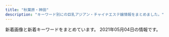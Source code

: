 ```yaml
---
title: "秋葉原・神田"
description: "キーワード別にの巨乳アジアン・チャイナエステ嬢情報をまとめました。"
---
```


新着画像と新着キーワードをまとめています。
2021年05月04日の情報です。

<DmmAffiliateIns />
<KeywordTable
  shops={
    [
    {
        "url": "http://yuri.es-relax.info/",
        "keywords": {
            "86": 14,
            "D": 12,
            "88": 2
        },
        "name": "\u767e\u5408",
        "station": "JR\u795e\u7530\u99c5\u6771\u53e3",
        "img_links": [
            "http://yuri.es-relax.info/images/sayuri1.jpg",
            "http://yuri.es-relax.info/gals/riri1.jpg",
            "http://yuri.es-relax.info/images/yuyu1.jpg",
            "http://yuri.es-relax.info/images/info3.png",
            "http://yuri.es-relax.info/gals/mimi1.jpg",
            "http://yuri.es-relax.info/images/nana1.jpg",
            "http://yuri.es-relax.info/images/nao1.jpg",
            "http://yuri.es-relax.info/gals/yuki1.jpg",
            "http://yuri.es-relax.info/images/bg_header.jpg",
            "http://yuri.es-relax.info/images/info5.jpg",
            "http://yuri.es-relax.info/images/hana1.jpg"
        ]
    },
    {
        "name": "BELIRE \uff5e\u30d9\u30ea\u30fc\u30eb\uff5e",
        "station": "JR\u79cb\u8449\u539f\u99c5\u662d\u548c\u901a\u308a\u53e3",
        "url": "http://belire.este.work/",
        "img_links": [
            "http://belire.este.work/2/uploadimg/1610605808.jpg",
            "http://belire.este.work/2/uploadimg/1610605615.jpg",
            "http://belire.este.work/nav-006.png",
            "http://belire.este.work/2/uploadimg/1610605327.jpg",
            "http://belire.este.work/no.png",
            "http://belire.este.work/nav-001.png",
            "http://belire.este.work/2/uploadimg/1615207989.jpeg",
            "http://belire.este.work/2/uploadimg/1617950122.jpg",
            "http://belire.este.work/2/uploadimg/1610605976.jpg",
            "http://belire.este.work/2/uploadimg/1610605781.jpg",
            "http://belire.este.work/nav-002.png",
            "http://belire.este.work/2/uploadimg/1610605742.jpg",
            "http://belire.este.work/nav-004.png",
            "http://belire.este.work/2/uploadimg/1615208613.jpg",
            "http://belire.este.work/nav-005.png",
            "http://belire.este.work/nav-003.png",
            "http://belire.este.work/2/uploadimg/1610605582.jpg",
            "http://belire.este.work/s.jpg",
            "http://belire.este.work/2/uploadimg/1610605467.jpg",
            "http://belire.este.work/2/uploadimg/1610605371.jpg",
            "http://belire.este.work/2/uploadimg/1610605644.jpg",
            "http://belire.este.work/2/uploadimg/1610605894.jpg",
            "http://belire.este.work/2/uploadimg/1610605503.jpg",
            "http://belire.este.work/2/uploadimg/1610605548.jpg",
            "http://belire.este.work/tel.png"
        ],
        "keywords": {
            "86": 14,
            "98": 1,
            "83": 1,
            "D": 13,
            "C": 1,
            "G": 1,
            "\u30bb\u30af\u30b7\u30fc": 1
        }
    },
    {
        "img_links": [
            "http://iyashikukan.iyasi.me/layer/images/top/top_06.jpg",
            "http://iyashikukan.iyasi.me/images/staff_03.jpg",
            "http://iyashikukan.iyasi.me/layer/images/top.jpg",
            "http://iyashikukan.iyasi.me/layer/images/top/top_08.png",
            "http://iyashikukan.iyasi.me/images/wenzi-staff.png",
            "http://iyashikukan.iyasi.me/images/ser3.jpg",
            "http://iyashikukan.iyasi.me/images/ser4.jpg",
            "http://iyashikukan.iyasi.me/images/staff_02.jpg",
            "http://iyashikukan.iyasi.me/images/1.jpg",
            "http://iyashikukan.iyasi.me/layer/images/top/top_05.jpg",
            "http://iyashikukan.iyasi.me/layer/images/top/top_03.jpg",
            "http://iyashikukan.iyasi.me/images/staff_06.jpg",
            "http://iyashikukan.iyasi.me/images/top1.jpg",
            "http://iyashikukan.iyasi.me/images/staff_bj1.png",
            "http://iyashikukan.iyasi.me/layer/images/top/top_04.jpg",
            "http://iyashikukan.iyasi.me/layer/images/top/top_02.jpg",
            "http://iyashikukan.iyasi.me/images/info.png",
            "http://iyashikukan.iyasi.me/images/ser1.jpg",
            "http://iyashikukan.iyasi.me/images/staff_01.jpg",
            "http://iyashikukan.iyasi.me/images/staff_bj4.png",
            "http://iyashikukan.iyasi.me/layer/images/top/top_01.jpg",
            "http://iyashikukan.iyasi.me/images/top2.jpg",
            "http://iyashikukan.iyasi.me/images/staff_04.jpg",
            "http://iyashikukan.iyasi.me/images/s_service.png",
            "http://iyashikukan.iyasi.me/images/ser2.jpg",
            "http://iyashikukan.iyasi.me/images/s_info.png"
        ],
        "keywords": {
            "85": 3,
            "86": 3,
            "84": 3,
            "83": 3
        },
        "name": "\u7652\u3057\u7a7a\u9593",
        "url": "http://iyashikukan.iyasi.me/",
        "station": "JR\u795e\u7530\u99c5\u6771\u53e3"
    },
    {
        "img_links": [],
        "url": "https://yumegokochi1.com/",
        "station": "JR\u79cb\u8449\u539f\u99c5\u662d\u548c\u901a\u308a\u53e3",
        "name": "\u30d1\u30f3\u30c0\u30de\u30c3\u30b5\u30fc\u30b8",
        "keywords": {}
    },
    {
        "url": "http://yu-ai.work/",
        "keywords": {
            "E": 3,
            "C": 29,
            "89": 1,
            "86": 5,
            "D": 26,
            "87": 3,
            "F": 1,
            "85": 24,
            "84": 6
        },
        "img_links": [
            "http://yu-ai.work/img/sta10.jpg",
            "http://yu-ai.work/img/sta9.jpg",
            "http://yu-ai.work/sp/img/p22.jpg",
            "http://yu-ai.work/img/st18.jpg",
            "http://yu-ai.work/img/st12.jpg",
            "http://yu-ai.work/img/head.jpg",
            "http://yu-ai.work/img/sta22.jpg",
            "http://yu-ai.work/img/sc13.jpg",
            "http://yu-ai.work/img/nos.jpg",
            "http://yu-ai.work/sp/img/time.jpg",
            "http://yu-ai.work/img/acc2.jpg",
            "http://yu-ai.work/sp/img/acc3.jpg",
            "http://yu-ai.work/sp/img/info.jpg",
            "http://yu-ai.work/sp/img/sta13.jpg",
            "http://yu-ai.work/img/sc9.jpg",
            "http://yu-ai.work/img/st012.jpg",
            "http://yu-ai.work/img/sc15.jpg",
            "http://yu-ai.work/img/st9.jpg",
            "http://yu-ai.work/sp/img/sta14.jpg",
            "http://yu-ai.work/img/sc19.jpg",
            "http://yu-ai.work/img/st019.jpg",
            "http://yu-ai.work/sp/img/sta22.jpg",
            "http://yu-ai.work/sp/img/sta19.jpg",
            "http://yu-ai.work/img/st022.jpg",
            "http://yu-ai.work/img/st020.jpg",
            "http://yu-ai.work/sp/img/t-a.jpg",
            "http://yu-ai.work/img/sc18.jpg",
            "http://yu-ai.work/img/st09.jpg",
            "http://yu-ai.work/img/sc12.jpg",
            "http://yu-ai.work/img/st13.jpg",
            "http://yu-ai.work/img/sc23.jpg",
            "http://yu-ai.work/sp/img/sta20.jpg",
            "http://yu-ai.work/img/botton.jpg",
            "http://yu-ai.work/img/sta15.jpg",
            "http://yu-ai.work/img/acc3.jpg",
            "http://yu-ai.work/img/fla.jpg",
            "http://yu-ai.work/img/sc16.jpg",
            "http://yu-ai.work/sp/img/botton.jpg",
            "http://yu-ai.work/sp/img/sta17.jpg",
            "http://yu-ai.work/img/acc1.jpg",
            "http://yu-ai.work/sp/img/t-s.jpg",
            "http://yu-ai.work/img/sc20.jpg",
            "http://yu-ai.work/img/sta23.jpg",
            "http://yu-ai.work/img/st00022.jpg",
            "http://yu-ai.work/img/st0018.jpg",
            "http://yu-ai.work/img/st10.jpg",
            "http://yu-ai.work/sp/img/p20.jpg",
            "http://yu-ai.work/sp/img/acc1.jpg",
            "http://yu-ai.work/img/st0013.jpg",
            "http://yu-ai.work/sp/img/p23.jpg",
            "http://yu-ai.work/img/st19.jpg",
            "http://yu-ai.work/img/st16.jpg",
            "http://yu-ai.work/sp/img/t-t.jpg",
            "http://yu-ai.work/sp/img/sta12.jpg",
            "http://yu-ai.work/img/st018.jpg",
            "http://yu-ai.work/img/st0022.jpg",
            "http://yu-ai.work/img/st20.jpg",
            "http://yu-ai.work/img/st013.jpg",
            "http://yu-ai.work/img/st015.jpg",
            "http://yu-ai.work/img/sta16.jpg",
            "http://yu-ai.work/img/st0012.jpg",
            "http://yu-ai.work/img/sc22.jpg",
            "http://yu-ai.work/img/st23.jpg",
            "http://yu-ai.work/img/sta12.jpg",
            "http://yu-ai.work/sp/img/tel.jpg",
            "http://yu-ai.work/img/sta17.jpg",
            "http://yu-ai.work/sp/img/sta18.jpg",
            "http://yu-ai.work/sp/img/p18.jpg",
            "http://yu-ai.work/sp/img/add.jpg",
            "http://yu-ai.work/sp/img/sta10.jpg",
            "http://yu-ai.work/sp/img/t-o.jpg",
            "http://yu-ai.work/sp/img/sta16.jpg",
            "http://yu-ai.work/img/st010.jpg",
            "http://yu-ai.work/sp/img/cam.jpg",
            "http://yu-ai.work/sp/img/sta9.jpg",
            "http://yu-ai.work/img/sta13.jpg",
            "http://yu-ai.work/img/sta14.jpg",
            "http://yu-ai.work/img/men-es-ran.jpg",
            "http://yu-ai.work/sp/img/acc2.jpg",
            "http://yu-ai.work/sp/img/pc.jpg",
            "http://yu-ai.work/img/st14.jpg",
            "http://yu-ai.work/img/st009.jpg",
            "http://yu-ai.work/img/sta18.jpg",
            "http://yu-ai.work/sp/img/sta23.jpg",
            "http://yu-ai.work/sp/img/tit.jpg",
            "http://yu-ai.work/img/sta20.jpg",
            "http://yu-ai.work/img/sc10.jpg",
            "http://yu-ai.work/sp/img/t-r.jpg",
            "http://yu-ai.work/img/st22.jpg",
            "http://yu-ai.work/sp/img/pic.jpg",
            "http://yu-ai.work/sp/img/sys.jpg",
            "http://yu-ai.work/sp/img/sta15.jpg",
            "http://yu-ai.work/img/st17.jpg",
            "http://yu-ai.work/img/sc14.jpg",
            "http://yu-ai.work/img/sta19.jpg",
            "http://yu-ai.work/img/st15.jpg",
            "http://yu-ai.work/img/st014.jpg",
            "http://yu-ai.work/img/sc17.jpg"
        ],
        "name": "\u7652\u611b",
        "station": "JR\u79cb\u8449\u539f\u99c5\u662d\u548c\u901a\u308a\u53e3"
    },
    {
        "keywords": {
            "88": 2,
            "89": 2,
            "D": 12,
            "87": 6,
            "86": 4,
            "85": 2,
            "E": 2
        },
        "url": "http://www.lovegarden-s.info/",
        "img_links": [
            "http://www.lovegarden-s.info/photo/202002/15809557251246469135.jpg",
            "http://www.lovegarden-s.info/photo/202001/15796781601253232552.jpg",
            "http://www.lovegarden-s.info/photo/201602/14547356612012610027.jpg",
            "http://www.lovegarden-s.info/img/staff.png",
            "http://www.lovegarden-s.info/photo/home/8901454735680.jpg",
            "http://www.lovegarden-s.info/photo/home/4141363521266.jpg",
            "http://www.lovegarden-s.info/photo/201602/1455104915985663806.jpg",
            "http://www.lovegarden-s.info/photo/201303/13635212582036100355.jpg",
            "http://www.lovegarden-s.info/photo/201912/15764583101976861511.jpg",
            "http://www.lovegarden-s.info/img/link.png",
            "http://www.lovegarden-s.info/photo/home/8651455104921.jpg",
            "http://www.lovegarden-s.info/photo/home/4781579678186.jpg",
            "http://www.lovegarden-s.info/img/info.png",
            "http://www.lovegarden-s.info/photo/202002/1580969705245014003.jpeg",
            "http://www.lovegarden-s.info/img/top.png",
            "http://www.lovegarden-s.info/img/img1.png",
            "http://www.lovegarden-s.info/photo/201504/1430403080602083079.jpg",
            "http://www.lovegarden-s.info/photo/home/1071580955755.jpg",
            "http://www.lovegarden-s.info/img/re2.png",
            "http://www.lovegarden-s.info/img/return.png",
            "http://www.lovegarden-s.info/photo/home/4831576458331.jpg",
            "http://www.lovegarden-s.info/photo/home/9871580969716.jpg",
            "http://www.lovegarden-s.info/photo/home/9601430403087.jpg",
            "http://www.lovegarden-s.info/img/pic_info.png",
            "http://www.lovegarden-s.info/img/img2.png"
        ],
        "name": "\u30e9\u30d6\u30ac\u30fc\u30c7\u30f3",
        "station": "JR\u79cb\u8449\u539f\u99c5\u662d\u548c\u901a\u308a\u53e3"
    },
    {
        "station": "JR\u6d45\u8349\u6a4b\u99c5\u6771\u53e3",
        "keywords": {
            "84": 1
        },
        "name": "Oualia\u30fb\u30af\u30aa\u30ea\u30a2",
        "url": "http://www.asakusabashi-est.xyz/",
        "img_links": [
            "http://www.asakusabashi-est.xyz/images/staff/akira.jpg",
            "http://www.asakusabashi-est.xyz/images/shop/zi2.png",
            "http://www.asakusabashi-est.xyz/images/nav/lanmu-t-job.jpg",
            "http://www.asakusabashi-est.xyz/images/idnex-down/index-down-if_03.jpg",
            "http://www.asakusabashi-est.xyz/images/shop/zi3.png",
            "http://www.asakusabashi-est.xyz/images/staff/2/moro/moro.jpg",
            "http://www.asakusabashi-est.xyz/images/index-aridel_18.jpg",
            "http://www.asakusabashi-est.xyz/images/nav/lanmu-t-st.jpg",
            "http://www.asakusabashi-est.xyz/images/staff/6.jpg",
            "http://www.asakusabashi-est.xyz/images/idnex-down/index-down-if_05.jpg",
            "http://www.asakusabashi-est.xyz/images/idnex-down/index-down-if_12.jpg",
            "http://www.asakusabashi-est.xyz/images/index-aridel_24.jpg",
            "http://www.asakusabashi-est.xyz/images/staff/4/2.jpg",
            "http://www.asakusabashi-est.xyz/images/shop/zi4.png",
            "http://www.asakusabashi-est.xyz/images/index-aridel_10.jpg",
            "http://www.asakusabashi-est.xyz/images/nav/lanmu-t-sys.jpg",
            "http://www.asakusabashi-est.xyz/images/shop/zi.png",
            "http://www.asakusabashi-est.xyz/images/index-aridel_20.jpg",
            "http://www.asakusabashi-est.xyz/images/staff/4/3.jpg",
            "http://www.asakusabashi-est.xyz/images/top/t2.jpg",
            "http://www.asakusabashi-est.xyz/images/index-aridel_02.jpg",
            "http://www.asakusabashi-est.xyz/images/staff/4/4.jpg",
            "http://www.asakusabashi-est.xyz/images/idnex-down/index-down-if_07.jpg",
            "http://www.asakusabashi-est.xyz/images/top/t3.png",
            "http://www.asakusabashi-est.xyz/images/index-aridel_07.jpg",
            "http://www.asakusabashi-est.xyz/images/top/t3.jpg",
            "http://www.asakusabashi-est.xyz/images/sys/lanmu-zi-s7.png"
        ]
    },
    {
        "station": "JR\u79cb\u8449\u539f\u99c5\u662d\u548c\u901a\u308a\u53e3",
        "img_links": [
            "http://ziya7788.info/images/i-1.jpg",
            "http://ziya7788.info/images/top-img.jpg",
            "http://ziya7788.info/images/top-1_08.jpg",
            "http://ziya7788.info/images/top-1_05.jpg",
            "http://ziya7788.info/images/top-munu-1_03.jpg",
            "http://ziya7788.info/images/top-news.jpg",
            "http://ziya7788.info/images/top-1_07.jpg",
            "http://ziya7788.info/images/staff-img.jpg",
            "http://ziya7788.info/images/top-munu-1_05.jpg",
            "http://ziya7788.info/images/top-1_09.jpg",
            "http://ziya7788.info/images/top-1_01.jpg",
            "http://ziya7788.info/images/i-6.jpg",
            "http://ziya7788.info/images/top-1_06.jpg",
            "http://ziya7788.info/images/top-munu-1_04.jpg",
            "http://ziya7788.info/images/top-munu-1_06.jpg",
            "http://ziya7788.info/images/i-4.jpg",
            "http://ziya7788.info/images/top-munu-1_02.jpg",
            "http://ziya7788.info/images/top-munu-1_01.jpg",
            "http://ziya7788.info/images/i-3.jpg",
            "http://ziya7788.info/images/i-5.jpg",
            "http://ziya7788.info/images/top-1_02.jpg",
            "http://ziya7788.info/images/top-1_03.jpg",
            "http://ziya7788.info/images/top-1_04.jpg",
            "http://ziya7788.info/images/i-2.jpg",
            "http://ziya7788.info/images/index_qr.jpg"
        ],
        "url": "http://ziya7788.info/",
        "name": "\u5409\u96c5",
        "keywords": {}
    },
    {
        "station": "JR\u795e\u7530\u99c5\u5317\u53e3",
        "url": "http://yudokoro.xyz/",
        "img_links": [
            "http://yudokoro.xyz/images/st/st_ai.jpg",
            "http://yudokoro.xyz/images/campaign.jpg",
            "http://yudokoro.xyz/images/st/st_yui.jpg",
            "http://yudokoro.xyz/images/st/st_rara.jpg",
            "http://yudokoro.xyz/images/st/st_miho.jpg",
            "http://yudokoro.xyz/images/st/st_koko.jpg",
            "http://yudokoro.xyz/images/st/st_yuyu.jpg",
            "http://yudokoro.xyz/images/st/st_rena.jpg",
            "http://yudokoro.xyz/images/concept.jpg",
            "http://yudokoro.xyz/images/st/st_narumi.jpg",
            "http://yudokoro.xyz/images/st/st_yumi.jpg",
            "http://yudokoro.xyz/images/st/st_miro.jpg",
            "http://yudokoro.xyz/images/st/st_momoka.jpg",
            "http://yudokoro.xyz/images/header_main_visual2.jpg",
            "http://yudokoro.xyz/images/header_img.png",
            "http://yudokoro.xyz/images/st/st_maya.jpg",
            "http://yudokoro.xyz/images/st/st_ao.jpg",
            "http://yudokoro.xyz/images/header_main_visual1.jpg",
            "http://yudokoro.xyz/images/header_main_visual3.jpg",
            "http://yudokoro.xyz/images/st/st_yaya.jpg",
            "http://yudokoro.xyz/images/news_image.jpg"
        ],
        "keywords": {
            "E": 24,
            "C": 27,
            "F": 27,
            "D": 255,
            "G": 24
        },
        "name": "\u7652\u51e6\uff5e\u3086\u3069\u3053\u308d"
    },
    {
        "keywords": {
            "G": 1,
            "E": 4,
            "D": 3
        },
        "img_links": [
            "http://k-cocoro.co/images/gg2.jpg",
            "http://k-cocoro.co/images/002.jpg",
            "http://k-cocoro.co/images/momo.jpg",
            "http://k-cocoro.co/images/003.jpg",
            "http://k-cocoro.co/images/mail.png",
            "http://k-cocoro.co/images/girlx_top.png",
            "http://k-cocoro.co/images/ss.jpg",
            "http://k-cocoro.co/images/news_top.jpg",
            "http://k-cocoro.co/images/g2.jpg",
            "http://k-cocoro.co/images/girl_01.png",
            "http://k-cocoro.co/images/right_top.png",
            "http://k-cocoro.co/images/mya.jpg",
            "http://k-cocoro.co/images/noimage.jpg",
            "http://k-cocoro.co/images/nei_03.png",
            "http://k-cocoro.co/images/right_bottom.png",
            "http://k-cocoro.co/images/girl_03.png",
            "http://k-cocoro.co/images/pagetop.png",
            "http://k-cocoro.co/images/shishu_02.jpg",
            "http://k-cocoro.co/images/s2.jpg",
            "http://k-cocoro.co/images/yu.jpg",
            "http://k-cocoro.co/images/tite-magazine.png",
            "http://k-cocoro.co/images/girl_top.png",
            "http://k-cocoro.co/images/grande.jpg",
            "http://k-cocoro.co/images/004.jpg",
            "http://k-cocoro.co/images/tite-staff.png",
            "http://k-cocoro.co/images/001.jpg",
            "http://k-cocoro.co/images/remo.jpg",
            "http://k-cocoro.co/images/nei_01.png",
            "http://k-cocoro.co/images/gg1.jpg",
            "http://k-cocoro.co/images/shishu_01.jpg",
            "http://k-cocoro.co/images/shishu_03.jpg"
        ],
        "name": "COCORO",
        "station": "JR\u795e\u7530\u99c5\u6771\u53e3",
        "url": "http://k-cocoro.co/"
    },
    {
        "img_links": [
            "http://genkidou.work/img/sta16.jpg",
            "http://genkidou.work/sp/img/p10.jpg",
            "http://genkidou.work/img/head.jpg",
            "http://genkidou.work/sp/img/st23.jpg",
            "http://genkidou.work/img/acc6.jpg",
            "http://genkidou.work/img/s2.jpg",
            "http://genkidou.work/img/st23.jpg",
            "http://genkidou.work/img/fla-2.jpg",
            "http://genkidou.work/sp/img/koko_234x60.png",
            "http://genkidou.work/img/st20.jpg",
            "http://genkidou.work/sp/img/t-t.jpg",
            "http://genkidou.work/img/s5.jpg",
            "http://genkidou.work/img/st6.jpg",
            "http://genkidou.work/img/st22.jpg",
            "http://genkidou.work/sp/img/t-o.jpg",
            "http://genkidou.work/img/st25.jpg",
            "http://genkidou.work/img/acc1.jpg",
            "http://genkidou.work/sp/img/sys.jpg",
            "http://genkidou.work/sp/img/st20.jpg",
            "http://genkidou.work/sp/img/st22.jpg",
            "http://genkidou.work/img/fla-1.jpg",
            "http://genkidou.work/sp/img/t-s.jpg",
            "http://genkidou.work/img/sta22.jpg",
            "http://genkidou.work/sp/img/st10.jpg",
            "http://genkidou.work/img/s4.jpg",
            "http://genkidou.work/img/st2.jpg",
            "http://genkidou.work/sp/img/cam.jpg",
            "http://genkidou.work/sp/img/tel.jpg",
            "http://genkidou.work/img/sta6.jpg",
            "http://genkidou.work/sp/img/acc2.jpg",
            "http://genkidou.work/sp/img/p20.jpg",
            "http://genkidou.work/img/st0011.jpg",
            "http://genkidou.work/sp/img/st11.jpg",
            "http://genkidou.work/img/sta11.jpg",
            "http://genkidou.work/img/acc5.jpg",
            "http://genkidou.work/img/st16.jpg",
            "http://genkidou.work/sp/img/acc6.jpg",
            "http://genkidou.work/sp/img/pc.jpg",
            "http://genkidou.work/sp/img/st25.jpg",
            "http://genkidou.work/img/acc2.jpg",
            "http://genkidou.work/img/botton.jpg",
            "http://genkidou.work/img/st011.jpg",
            "http://genkidou.work/img/sta23.jpg",
            "http://genkidou.work/img/body2.jpg",
            "http://genkidou.work/img/sta2.jpg",
            "http://genkidou.work/img/sta10.jpg",
            "http://genkidou.work/sp/img/pic.jpg",
            "http://genkidou.work/sp/img/sch.jpg",
            "http://genkidou.work/sp/img/acc4.jpg",
            "http://genkidou.work/sp/img/st6.jpg",
            "http://genkidou.work/img/koko_468x60.png",
            "http://genkidou.work/sp/img/info.jpg",
            "http://genkidou.work/img/fla.jpg",
            "http://genkidou.work/img/fla-3.jpg",
            "http://genkidou.work/img/mo.png",
            "http://genkidou.work/sp/img/time.jpg",
            "http://genkidou.work/sp/img/acc1.jpg",
            "http://genkidou.work/sp/img/p25.jpg",
            "http://genkidou.work/sp/img/acc3.jpg",
            "http://genkidou.work/img/st010.jpg",
            "http://genkidou.work/sp/img/acc5.jpg",
            "http://genkidou.work/img/sta25.jpg",
            "http://genkidou.work/sp/img/t-a.jpg",
            "http://genkidou.work/sp/img/tit.jpg",
            "http://genkidou.work/sp/img/add.jpg",
            "http://genkidou.work/sp/img/botton.jpg",
            "http://genkidou.work/img/s1.jpg",
            "http://genkidou.work/img/sta20.jpg",
            "http://genkidou.work/sp/img/st2.jpg",
            "http://genkidou.work/sp/img/st16.jpg",
            "http://genkidou.work/img/acc3.jpg",
            "http://genkidou.work/sp/img/t-r.jpg",
            "http://genkidou.work/img/acc4.jpg"
        ],
        "url": "http://genkidou.work/",
        "name": "\u5143\u6c17\u5802\uff5e\u3052\u3093\u304d\u3069\u3046\uff5e",
        "keywords": {
            "D": 10,
            "87": 6,
            "F": 2,
            "E": 4,
            "H": 1,
            "85": 5,
            "91": 3,
            "88": 4,
            "86": 4,
            "C": 20
        },
        "station": "JR\u795e\u7530\u99c5\u897f\u53e3"
    },
    {
        "name": "\u7652\u3057\u306e\u68ee",
        "url": "http://massage-esthe.xyz/",
        "img_links": [
            "http://massage-esthe.xyz/img/r1.jpg",
            "http://massage-esthe.xyz/img/st1.jpg",
            "http://massage-esthe.xyz/img/st4.jpg",
            "http://massage-esthe.xyz/img/st3.jpg",
            "http://massage-esthe.xyz/img/r2.jpg",
            "http://massage-esthe.xyz/img/st2.jpg",
            "http://massage-esthe.xyz/img/eve.jpg",
            "http://massage-esthe.xyz/img/top.jpg",
            "http://massage-esthe.xyz/img/sta2.jpg",
            "http://massage-esthe.xyz/img/st5.jpg",
            "http://massage-esthe.xyz/img/r4.jpg",
            "http://massage-esthe.xyz/img/sta5.jpg",
            "http://massage-esthe.xyz/img/nosta.jpg",
            "http://massage-esthe.xyz/img/sta4.jpg",
            "http://massage-esthe.xyz/img/fla.jpg",
            "http://massage-esthe.xyz/img/sta3.jpg",
            "http://massage-esthe.xyz/img/no.png",
            "http://massage-esthe.xyz/img/sta1.jpg"
        ],
        "keywords": {
            "86": 11
        },
        "station": "JR\u795e\u7530\u99c5\u897f\u53e3"
    },
    {
        "url": "http://yume-massage.info/",
        "name": "\u5922",
        "keywords": {
            "88": 3,
            "85": 2,
            "D": 7,
            "C": 20,
            "84": 3,
            "E": 7,
            "86": 3,
            "87": 6
        },
        "img_links": [
            "http://yume-massage.info/img/st5.jpg",
            "http://yume-massage.info/img/sta6.jpg",
            "http://yume-massage.info/sp/img/botton.jpg",
            "http://yume-massage.info/img/st10.jpg",
            "http://yume-massage.info/img/st7.jpg",
            "http://yume-massage.info/img/xmas.png",
            "http://yume-massage.info/img/s7.jpg",
            "http://yume-massage.info/sp/img/pic.jpg",
            "http://yume-massage.info/img/st1.jpg",
            "http://yume-massage.info/img/botton.jpg",
            "http://yume-massage.info/img/r9.jpg",
            "http://yume-massage.info/img/st9.jpg",
            "http://yume-massage.info/sp/img/t-t.jpg",
            "http://yume-massage.info/sp/img/s9.jpg",
            "http://yume-massage.info/sp/img/time.jpg",
            "http://yume-massage.info/img/s8.jpg",
            "http://yume-massage.info/img/st8.jpg",
            "http://yume-massage.info/img/sta4.jpg",
            "http://yume-massage.info/sp/img/sys.jpg",
            "http://yume-massage.info/img/head.jpg",
            "http://yume-massage.info/sp/img/s8.jpg",
            "http://yume-massage.info/sp/img/s1.jpg",
            "http://yume-massage.info/sp/img/info.jpg",
            "http://yume-massage.info/img/s4.jpg",
            "http://yume-massage.info/sp/img/s10.jpg",
            "http://yume-massage.info/sp/img/s6.jpg",
            "http://yume-massage.info/img/nos.jpg",
            "http://yume-massage.info/img/s9.jpg",
            "http://yume-massage.info/img/sta10.jpg",
            "http://yume-massage.info/sp/img/t-o.jpg",
            "http://yume-massage.info/img/sta8.jpg",
            "http://yume-massage.info/img/s1.jpg",
            "http://yume-massage.info/img/kan.jpg",
            "http://yume-massage.info/img/st6.jpg",
            "http://yume-massage.info/img/head2.jpg",
            "http://yume-massage.info/sp/img/add2.jpg",
            "http://yume-massage.info/img/mo.png",
            "http://yume-massage.info/img/s6.jpg",
            "http://yume-massage.info/img/sta9.jpg",
            "http://yume-massage.info/img/s10.jpg",
            "http://yume-massage.info/img/st06.jpg",
            "http://yume-massage.info/sp/img/kan.jpg",
            "http://yume-massage.info/img/sta1.jpg",
            "http://yume-massage.info/img/st3.jpg",
            "http://yume-massage.info/sp/img/tel.jpg",
            "http://yume-massage.info/sp/img/cam.jpg",
            "http://yume-massage.info/sp/img/pc.jpg",
            "http://yume-massage.info/sp/img/s4.jpg",
            "http://yume-massage.info/sp/img/p-9.jpg",
            "http://yume-massage.info/img/st4.jpg",
            "http://yume-massage.info/sp/img/s7.jpg",
            "http://yume-massage.info/sp/img/t-a.jpg",
            "http://yume-massage.info/sp/img/p-6.jpg",
            "http://yume-massage.info/img/sta7.jpg",
            "http://yume-massage.info/sp/img/t-r.jpg",
            "http://yume-massage.info/sp/img/tit.jpg",
            "http://yume-massage.info/sp/img/add.jpg",
            "http://yume-massage.info/img/st2.jpg",
            "http://yume-massage.info/sp/img/t-s.jpg",
            "http://yume-massage.info/sp/img/p-10.jpg"
        ],
        "station": "\u6d45\u8349\u6a4b\u99c5"
    },
    {
        "url": "http://esthe-aroma.pink/",
        "name": "\u604b\u306e\u65e5",
        "keywords": {
            "87": 1,
            "C": 2,
            "D": 4,
            "86": 4,
            "85": 2,
            "E": 1
        },
        "img_links": [
            "http://esthe-aroma.pink/img/m10.jpg",
            "http://esthe-aroma.pink/img/cg03.jpg",
            "http://esthe-aroma.pink/img/cg07.jpg",
            "http://esthe-aroma.pink/img/m2.jpg",
            "http://esthe-aroma.pink/img/fla.jpg",
            "http://esthe-aroma.pink/img/cg01.jpg",
            "http://esthe-aroma.pink/img/m4.jpg",
            "http://esthe-aroma.pink/img/noo.png",
            "http://esthe-aroma.pink/img/cg06.jpg",
            "http://esthe-aroma.pink/img/m30.jpg",
            "http://esthe-aroma.pink/img/m3.jpg",
            "http://esthe-aroma.pink/img/cg021.jpg",
            "http://esthe-aroma.pink/img/cg011.jpg",
            "http://esthe-aroma.pink/img/top.jpg",
            "http://esthe-aroma.pink/img/m20.jpg",
            "http://esthe-aroma.pink/img/cg02.jpg",
            "http://esthe-aroma.pink/img/m6.jpg",
            "http://esthe-aroma.pink/img/m1.jpg",
            "http://esthe-aroma.pink/img/m5.jpg",
            "http://esthe-aroma.pink/img/m60.jpg",
            "http://esthe-aroma.pink/img/cg05.jpg",
            "http://esthe-aroma.pink/img/stan.png",
            "http://esthe-aroma.pink/img/no.png",
            "http://esthe-aroma.pink/img/cg04.jpg"
        ],
        "station": "JR\u795e\u7530\u99c5\u6771\u53e3"
    },
    {
        "station": "JR\u795e\u7530\u99c5\u897f\u53e3",
        "url": "http://refresh-salon.tokyo/",
        "keywords": {
            "C": 41,
            "\u4e73": 4,
            "D": 9,
            "\u5de8\u4e73": 2,
            "\u80f8": 3,
            "E": 3,
            "G": 2,
            "F": 3
        },
        "img_links": [
            "http://refresh-salon.tokyo/images/st/st_mariko.jpg",
            "http://refresh-salon.tokyo/images/st/st_aiko.jpg",
            "http://refresh-salon.tokyo/images/st/st_koko.jpg",
            "http://refresh-salon.tokyo/images/st/st_risa.jpg",
            "http://refresh-salon.tokyo/images/topimage/main2.jpg",
            "http://refresh-salon.tokyo/images/st/st_momo.jpg",
            "http://refresh-salon.tokyo/images/st/st_nana.jpg",
            "http://refresh-salon.tokyo/images/st/st_junko.jpg",
            "http://refresh-salon.tokyo/images/st/st_anna.jpg",
            "http://refresh-salon.tokyo/images/st/st_miya.jpg",
            "http://refresh-salon.tokyo/images/st/st_miko.jpg",
            "http://refresh-salon.tokyo/images/st/st_saya.jpg",
            "http://refresh-salon.tokyo/images/st/st_mei.jpg",
            "http://refresh-salon.tokyo/images/st/st_yuuna.jpg",
            "http://refresh-salon.tokyo/images/st/st_rin.jpg"
        ],
        "name": "\u3082\u307f\u697d"
    },
    {
        "keywords": {
            "C": 7,
            "E": 7,
            "D": 28
        },
        "station": "JR\u795e\u7530\u99c5\u5357\u53e3",
        "img_links": [
            "https://mizuno-koi.com/wp-content/themes/este/img/top-img02e.png",
            "https://mizuno-koi.com/wp-content/themes/este/img/top-img01.png",
            "https://mizuno-koi.com/wp-content/uploads/2021/03/mizunoko.jpg",
            "https://mizuno-koi.com/wp-content/uploads/2021/03/WechatIMG470-e1615801572143.jpeg",
            "https://mizuno-koi.com/wp-content/uploads/2019/12/121mizunoko.jpg",
            "https://mizuno-koi.com/wp-content/themes/este/img/2.jpg",
            "https://mizuno-koi.com/wp-content/uploads/2021/03/4211mizunoko.jpg",
            "https://mizuno-koi.com/wp-content/themes/este/img/top-img01b.png",
            "https://mizuno-koi.com/wp-content/uploads/2021/03/32121mizunoko.jpg",
            "https://mizuno-koi.com/wp-content/uploads/2021/04/WechatIMG180.jpeg",
            "https://mizuno-koi.com/wp-content/uploads/2019/12/21mizunoko.jpg",
            "https://mizuno-koi.com/wp-content/uploads/2021/03/9876543mizunoko.jpg",
            "https://mizuno-koi.com/wp-content/uploads/2021/04/WechatIMG392.jpeg",
            "https://mizuno-koi.com/wp-content/themes/este/img/top-img01a.png",
            "https://mizuno-koi.com/wp-content/themes/este/img/4.jpg",
            "https://mizuno-koi.com/wp-content/uploads/2019/12/21897mizunoko.jpg",
            "https://mizuno-koi.com/wp-content/themes/este/img/1.jpg",
            "https://mizuno-koi.com/wp-content/uploads/2020/01/211mizunoko.jpg",
            "https://mizuno-koi.com/wp-content/uploads/2021/03/2111mizunoko.jpg",
            "https://mizuno-koi.com/wp-content/themes/este/img/tel_footer.png",
            "https://mizuno-koi.com/wp-content/uploads/2019/04/4567mizunoko.jpg",
            "https://mizuno-koi.com/wp-content/themes/este/img/top-img03.png",
            "https://mizuno-koi.com/wp-content/uploads/2021/03/WechatIMG485.jpeg",
            "https://mizuno-koi.com/wp-content/themes/este/img/top-img04.png",
            "https://mizuno-koi.com/wp-content/themes/este/img/3.jpg",
            "https://mizuno-koi.com/wp-content/uploads/2019/12/345678976mizunoko.jpg",
            "https://mizuno-koi.com/wp-content/themes/este/img/call.png",
            "https://mizuno-koi.com/wp-content/themes/este/img/tel_header.png"
        ],
        "url": "https://mizuno-koi.com/",
        "name": "\u6c34\u306e\u604b"
    },
    {
        "name": "\u5c11\u5973\u5b66\u5712",
        "img_links": [
            "http://gakuenadmin.jpest.net/uploads/2020/11/202011170741460-e1613281451949.jpg",
            "http://gakuenadmin.jpest.net/uploads/2021/04/2021042704474970.jpeg",
            "http://gakuen.jpest.net/images/c3.jpg",
            "http://gakuenadmin.jpest.net/uploads/2021/04/2021042704423988.jpeg",
            "http://gakuen.jpest.net/images/c2.jpg",
            "http://gakuen.jpest.net/images/c1.jpg",
            "http://gakuen.jpest.net/images/c5.jpg",
            "http://gakuenadmin.jpest.net/uploads/2020/11/2020111905172382.jpeg",
            "http://gakuen.jpest.net/images/c7.jpg",
            "http://gakuenadmin.jpest.net/uploads/2021/03/2021032214491843-e1616424582330.jpeg",
            "http://gakuen.jpest.net/images/c8.jpg",
            "http://gakuenadmin.jpest.net/uploads/2021/02/2021021405363587.jpeg",
            "http://gakuenadmin.jpest.net/uploads/2020/11/2020111905143846-e1619439547290.jpeg",
            "http://gakuenadmin.jpest.net/uploads/2021/03/2021032109395478-e1616319941987.jpeg",
            "http://gakuen.jpest.net/images/tel.png",
            "http://gakuenadmin.jpest.net/uploads/2021/01/2021013104085726.jpg",
            "http://gakuenadmin.jpest.net/uploads/2021/03/2021031909080778-e1616144896573.jpeg",
            "http://gakuen.jpest.net/images/c4.jpg",
            "http://gakuen.jpest.net/images/c9.jpg",
            "http://gakuenadmin.jpest.net/uploads/2021/01/2021013104094765.jpg",
            "http://gakuen.jpest.net/images/c6.jpg",
            "http://gakuenadmin.jpest.net/uploads/2020/11/g4.jpg",
            "http://gakuenadmin.jpest.net/uploads/2021/04/2021042704442715-e1619498692111.jpeg",
            "http://gakuen.jpest.net/images/c10.jpg",
            "http://gakuenadmin.jpest.net/uploads/2020/11/2020111707403491.jpg",
            "http://gakuenadmin.jpest.net/uploads/2021/04/2021042704422164-e1619498551515.jpeg"
        ],
        "url": "http://gakuen.jpest.net/",
        "station": "JR\u79cb\u8449\u539f\u99c5\u662d\u548c\u901a\u308a\u53e3",
        "keywords": {
            "E": 1,
            "85": 2,
            "C": 2,
            "89": 2,
            "88": 1,
            "F": 2
        }
    },
    {
        "img_links": [
            "http://genki-morix2.asia/img/sta54.jpg",
            "http://genki-morix2.asia/img/botton.png",
            "http://genki-morix2.asia/img/st54.jpg",
            "http://genki-morix2.asia/img/st52.jpg",
            "http://genki-morix2.asia/img/sta58.jpg",
            "http://genki-morix2.asia/img/i.png",
            "http://genki-morix2.asia/img/st58.jpg",
            "http://genki-morix2.asia/img/st53.jpg",
            "http://genki-morix2.asia/img/no-photo-newface.jpg",
            "http://genki-morix2.asia/img/st47.jpg",
            "http://genki-morix2.asia/img/st55.jpg",
            "http://genki-morix2.asia/img/st019.jpg",
            "http://genki-morix2.asia/img/st053.jpg",
            "http://genki-morix2.asia/img/Q.png",
            "http://genki-morix2.asia/img/st30.jpg",
            "http://genki-morix2.asia/img/st24.jpg",
            "http://genki-morix2.asia/img/sta47.jpg",
            "http://genki-morix2.asia/img/st19.jpg",
            "http://genki-morix2.asia/img/a.png",
            "http://genki-morix2.asia/img/st16.jpg"
        ],
        "url": "http://genki-morix2.asia/",
        "keywords": {
            "88": 4,
            "86": 1,
            "89": 1,
            "85": 1,
            "C": 9,
            "87": 7,
            "84": 2
        },
        "name": "\u5143\u6c17\u30e2\u30ea\u30e2\u30ea",
        "station": "JR\u795e\u7530\u99c5\u6771\u53e3"
    },
    {
        "name": "\u96a0\u308c\u5bb6",
        "img_links": [
            "http://jasmine-massage.info/img/botton.jpg",
            "http://jasmine-massage.info/img/sj.jpg",
            "http://jasmine-massage.info/i/img/r2.jpg",
            "http://jasmine-massage.info/i/img/st211.jpg",
            "http://jasmine-massage.info/img/sta212.jpg",
            "http://jasmine-massage.info/img/mo.png",
            "http://jasmine-massage.info/img/st211.jpg",
            "http://jasmine-massage.info/i/img/r4.jpg",
            "http://jasmine-massage.info/img/head.jpg",
            "http://jasmine-massage.info/img/st210.jpg",
            "http://jasmine-massage.info/i/img/r3.jpg",
            "http://jasmine-massage.info/img/sta210.jpg",
            "http://jasmine-massage.info/i/img/sta210.jpg",
            "http://jasmine-massage.info/img/st212.jpg",
            "http://jasmine-massage.info/img/s211.jpg",
            "http://jasmine-massage.info/i/img/sta212.jpg",
            "http://jasmine-massage.info/i/img/r1.jpg",
            "http://jasmine-massage.info/img/s210.jpg",
            "http://jasmine-massage.info/img/s212.jpg",
            "http://jasmine-massage.info/img/nos.jpg",
            "http://jasmine-massage.info/img/sta211.jpg",
            "http://jasmine-massage.info/i/img/sta211.jpg"
        ],
        "station": "JR\u79cb\u8449\u539f\u99c5\u662d\u548c\u901a\u308a\u53e3",
        "keywords": {
            "C": 10,
            "88": 3,
            "87": 3,
            "E": 3,
            "86": 1,
            "D": 4
        },
        "url": "http://jasmine-massage.info/"
    },
    {
        "img_links": [
            "http://xn--vckg5a9gugx77p8s4b.biz/images/t3.jpg",
            "http://xn--vckg5a9gugx77p8s4b.biz/images/cg091.jpg",
            "http://xn--vckg5a9gugx77p8s4b.biz/images/cg041.jpg",
            "http://xn--vckg5a9gugx77p8s4b.biz/images/cg051.jpg",
            "http://xn--vckg5a9gugx77p8s4b.biz/images/t4.jpg",
            "http://xn--vckg5a9gugx77p8s4b.biz/images/m60.jpg",
            "http://xn--vckg5a9gugx77p8s4b.biz/images/cg061.jpg",
            "http://xn--vckg5a9gugx77p8s4b.biz/images/cg06.jpg",
            "http://xn--vckg5a9gugx77p8s4b.biz/images/cg09.jpg",
            "http://xn--vckg5a9gugx77p8s4b.biz/images/m30.jpg",
            "http://xn--vckg5a9gugx77p8s4b.biz/images/no.png",
            "http://xn--vckg5a9gugx77p8s4b.biz/images/cg07.jpg",
            "http://xn--vckg5a9gugx77p8s4b.biz/images/lab.jpg",
            "http://xn--vckg5a9gugx77p8s4b.biz/images/cg021.jpg",
            "http://xn--vckg5a9gugx77p8s4b.biz/images/m50.jpg",
            "http://xn--vckg5a9gugx77p8s4b.biz/images/cg02.jpg",
            "http://xn--vckg5a9gugx77p8s4b.biz/images/t1.jpg",
            "http://xn--vckg5a9gugx77p8s4b.biz/images/cg10.jpg",
            "http://xn--vckg5a9gugx77p8s4b.biz/images/cg04.jpg",
            "http://xn--vckg5a9gugx77p8s4b.biz/images/t5.jpg",
            "http://xn--vckg5a9gugx77p8s4b.biz/images/m20.jpg",
            "http://xn--vckg5a9gugx77p8s4b.biz/images/top.jpg",
            "http://xn--vckg5a9gugx77p8s4b.biz/images/cg03.jpg",
            "http://xn--vckg5a9gugx77p8s4b.biz/images/line.png",
            "http://xn--vckg5a9gugx77p8s4b.biz/images/cg031.jpg",
            "http://xn--vckg5a9gugx77p8s4b.biz/images/ret.jpg",
            "http://xn--vckg5a9gugx77p8s4b.biz/images/act.jpg",
            "http://xn--vckg5a9gugx77p8s4b.biz/images/rot.jpg",
            "http://xn--vckg5a9gugx77p8s4b.biz/images/cg101.jpg",
            "http://xn--vckg5a9gugx77p8s4b.biz/images/m10.jpg",
            "http://xn--vckg5a9gugx77p8s4b.biz/images/cg081.jpg",
            "http://xn--vckg5a9gugx77p8s4b.biz/images/fla.jpg",
            "http://xn--vckg5a9gugx77p8s4b.biz/images/m40.jpg",
            "http://xn--vckg5a9gugx77p8s4b.biz/images/ltb.jpg",
            "http://xn--vckg5a9gugx77p8s4b.biz/images/cg01.jpg",
            "http://xn--vckg5a9gugx77p8s4b.biz/images/cg05.jpg",
            "http://xn--vckg5a9gugx77p8s4b.biz/images/cg08.jpg",
            "http://xn--vckg5a9gugx77p8s4b.biz/images/ret1.jpg",
            "http://xn--vckg5a9gugx77p8s4b.biz/images/t2.jpg"
        ],
        "station": "JR\u79cb\u8449\u539f\u99c5\u662d\u548c\u901a\u308a\u53e3",
        "url": "http://xn--vckg5a9gugx77p8s4b.biz/",
        "name": "\u82b1\u6c34\u6728",
        "keywords": {
            "F": 2,
            "D": 2,
            "87": 1,
            "86": 6,
            "G": 1,
            "E": 5,
            "88": 3
        }
    },
    {
        "keywords": {
            "88": 1,
            "C": 33,
            "86": 8,
            "89": 1,
            "E": 4,
            "83": 2,
            "85": 5,
            "D": 11,
            "87": 4
        },
        "station": "JR\u795e\u7530\u99c5\u5317\u53e3",
        "url": "http://loman.ies.fun/",
        "name": "\u30cf\u30d4\u30cd\u30b9",
        "img_links": [
            "http://loman.ies.fun/photos/sites/33/2020/03/2020032611581578.jpg",
            "http://loman.ies.fun/photos/sites/33/2020/03/2020032611584396.jpg",
            "http://loman.ies.fun/photos/sites/33/2020/03/2020032611565587.jpg",
            "http://loman.ies.fun/photos/sites/33/2020/03/2020032611445837.jpg",
            "http://loman.ies.fun/images/mobile.jpg",
            "http://loman.ies.fun/photos/sites/33/2020/03/2020032611555543.jpg",
            "http://loman.ies.fun/images/s_pick.png",
            "http://loman.ies.fun/images/girl-z1.jpg",
            "http://loman.ies.fun/images/room2.jpg",
            "http://loman.ies.fun/photos/sites/33/2020/03/202003261200240.jpg",
            "http://loman.ies.fun/images/s_news.png",
            "http://loman.ies.fun/images/top.png",
            "http://loman.ies.fun/photos/sites/33/2020/03/2020032611153250.jpg",
            "http://loman.ies.fun/photos/sites/33/2020/03/202003261138067.jpg",
            "http://loman.ies.fun/images/room1.jpg",
            "http://loman.ies.fun/photos/sites/33/2020/03/2020032611553428.jpg",
            "http://loman.ies.fun/photos/sites/33/2020/03/2020032611443518.jpg",
            "http://loman.ies.fun/photos/sites/33/2020/03/2020032611581687.jpg",
            "http://loman.ies.fun/photos/sites/33/2020/03/2020032611565659.jpg",
            "http://loman.ies.fun/photos/sites/33/2020/03/2020032611445885.jpg",
            "http://loman.ies.fun/photos/sites/33/2020/03/2020032612000446.jpg",
            "http://loman.ies.fun/images/girl-z2.jpg",
            "http://loman.ies.fun/photos/sites/33/2020/03/2020032611522152.jpg",
            "http://loman.ies.fun/photos/sites/33/2020/08/2020081913260795.jpg",
            "http://loman.ies.fun/photos/sites/33/2020/03/2020032611511046.jpg",
            "http://loman.ies.fun/images/s_staff.png",
            "http://loman.ies.fun/images/room3.jpg",
            "http://loman.ies.fun/photos/sites/33/2020/03/202003261158439.jpg",
            "http://loman.ies.fun/images/room4.jpg",
            "http://loman.ies.fun/photos/sites/33/2020/03/202003261151446.jpg",
            "http://loman.ies.fun/photos/sites/33/2020/03/2020032611565613.jpg",
            "http://loman.ies.fun/photos/sites/33/2020/03/2020032611562755.jpg"
        ]
    },
    {
        "station": "JR\u795e\u7530\u99c5\u6771\u53e3",
        "img_links": [
            "http://kaede.tyo.cm/photos/sites/15/2019/08/201908031036100.jpg",
            "http://kaede.tyo.cm/photos/sites/15/2017/05/1.jpg",
            "http://kaede.tyo.cm/photos/sites/15/2018/12/2018122110282270.jpg",
            "http://kaede.tyo.cm/photos/sites/15/2018/12/2018122510562151.jpg",
            "http://kaede.tyo.cm/photos/sites/15/2017/05/05.jpg",
            "http://kaede.tyo.cm/images/s_pick.png",
            "http://kaede.tyo.cm/photos/sites/15/2017/05/10.jpg",
            "http://kaede.tyo.cm/photos/sites/15/2019/07/2019072310543855.jpg",
            "http://kaede.tyo.cm/images/room4.jpg",
            "http://kaede.tyo.cm/images/room2.jpg",
            "http://kaede.tyo.cm/photos/sites/15/2019/07/2019072218445895.jpg",
            "http://kaede.tyo.cm/photos/sites/15/2020/08/2020081913203996.jpg",
            "http://kaede.tyo.cm/photos/sites/15/2017/07/\u5fae\u4fe1\u56fe\u7247_20170731133036.jpg",
            "http://kaede.tyo.cm/images/mobile.png",
            "http://kaede.tyo.cm/photos/sites/15/2019/08/201908021145272.jpg",
            "http://kaede.tyo.cm/photos/sites/15/2017/11/2017112902394723.jpg",
            "http://kaede.tyo.cm/images/s3.png",
            "http://kaede.tyo.cm/photos/sites/15/2017/12/2017121802123582.jpg",
            "http://kaede.tyo.cm/photos/sites/15/2018/12/2018122510575438.jpg",
            "http://kaede.tyo.cm/images/room3.jpg",
            "http://kaede.tyo.cm/photos/sites/15/2019/11/2019110102312566.jpg",
            "http://kaede.tyo.cm/photos/sites/15/2018/10/2018101210462259.jpg",
            "http://kaede.tyo.cm/photos/sites/15/2017/03/298510852981895493.jpg",
            "http://kaede.tyo.cm/photos/sites/15/2018/07/201807050359241.jpg",
            "http://kaede.tyo.cm/images/top.png",
            "http://kaede.tyo.cm/photos/sites/15/2018/06/2018060802410544.jpg",
            "http://kaede.tyo.cm/photos/sites/15/2018/04/2018042103445537.jpg",
            "http://kaede.tyo.cm/photos/sites/15/2018/03/2018031401333199.jpg",
            "http://kaede.tyo.cm/photos/sites/15/2018/05/2018052602053211.jpg",
            "http://kaede.tyo.cm/photos/sites/15/2018/01/2018013009203349.jpg",
            "http://kaede.tyo.cm/photos/sites/15/2017/04/03.jpg",
            "http://kaede.tyo.cm/images/s_staff.jpg",
            "http://kaede.tyo.cm/images/n3.png",
            "http://kaede.tyo.cm/photos/sites/15/2019/05/2019051510502494.jpg",
            "http://kaede.tyo.cm/images/s1.png",
            "http://kaede.tyo.cm/photos/sites/15/2019/01/2019012110352218.jpg",
            "http://kaede.tyo.cm/photos/sites/15/2018/12/2018122811325315.jpg",
            "http://kaede.tyo.cm/photos/sites/15/2017/04/8.jpg",
            "http://kaede.tyo.cm/images/n1.jpg",
            "http://kaede.tyo.cm/images/s_news.png",
            "http://kaede.tyo.cm/photos/sites/15/2018/09/2018090301232862.jpg",
            "http://kaede.tyo.cm/images/room1.jpg",
            "http://kaede.tyo.cm/photos/sites/15/2018/09/2018092310253191.jpg",
            "http://kaede.tyo.cm/photos/sites/15/2018/07/2018070602462928.jpg",
            "http://kaede.tyo.cm/photos/sites/15/2017/04/st4.jpg",
            "http://kaede.tyo.cm/photos/sites/15/2018/07/2018071202180120.jpg",
            "http://kaede.tyo.cm/photos/sites/15/2019/09/2019092410360674.jpg",
            "http://kaede.tyo.cm/photos/sites/15/2019/11/2019110102312976.jpg",
            "http://kaede.tyo.cm/photos/sites/15/2020/03/2020031613344696.jpg",
            "http://kaede.tyo.cm/photos/sites/15/2018/03/2018032208244424.jpg"
        ],
        "keywords": {
            "C": 2,
            "90": 1,
            "F": 1,
            "86": 14,
            "88": 2,
            "D": 21,
            "85": 5,
            "E": 4,
            "84": 1,
            "\u4e73": 1,
            "87": 5
        },
        "name": "\u604b\u306e\u82b1",
        "url": "http://kaede.tyo.cm/"
    },
    {
        "img_links": [
            "http://chou-massage.work/img/mo.png",
            "http://chou-massage.work/sp/img/st12.jpg",
            "http://chou-massage.work/sp/img/st1.jpg",
            "http://chou-massage.work/img/fla-1.jpg",
            "http://chou-massage.work/sp/img/st15.jpg",
            "http://chou-massage.work/sp/img/sta1.jpg",
            "http://chou-massage.work/img/sta11.jpg",
            "http://chou-massage.work/img/sta12.jpg",
            "http://chou-massage.work/img/st11.jpg",
            "http://chou-massage.work/img/sta1.jpg",
            "http://chou-massage.work/img/sta14.jpg",
            "http://chou-massage.work/sp/img/fla-1.jpg",
            "http://chou-massage.work/sp/img/fla-2.jpg",
            "http://chou-massage.work/sp/img/sta2.jpg",
            "http://chou-massage.work/img/st15.jpg",
            "http://chou-massage.work/img/st4.jpg",
            "http://chou-massage.work/sp/img/sta4.jpg",
            "http://chou-massage.work/img/sta4.jpg",
            "http://chou-massage.work/sp/img/sta14.jpg",
            "http://chou-massage.work/sp/img/st11.jpg",
            "http://chou-massage.work/sp/img/st4.jpg",
            "http://chou-massage.work/img/sta2.jpg",
            "http://chou-massage.work/sp/img/st3.jpg",
            "http://chou-massage.work/sp/img/st16.jpg",
            "http://chou-massage.work/img/st12.jpg",
            "http://chou-massage.work/img/botton.jpg",
            "http://chou-massage.work/sp/img/sta3.jpg",
            "http://chou-massage.work/img/sta3.jpg",
            "http://chou-massage.work/img/fla-3.jpg",
            "http://chou-massage.work/sp/img/fla-3.jpg",
            "http://chou-massage.work/img/st1.jpg",
            "http://chou-massage.work/sp/img/sta15.jpg",
            "http://chou-massage.work/sp/img/sta16.jpg",
            "http://chou-massage.work/sp/img/sta11.jpg",
            "http://chou-massage.work/sp/img/acc.jpg",
            "http://chou-massage.work/sp/img/st2.jpg",
            "http://chou-massage.work/img/fla-2.jpg",
            "http://chou-massage.work/img/st14.jpg",
            "http://chou-massage.work/img/st3.jpg",
            "http://chou-massage.work/img/sta15.jpg",
            "http://chou-massage.work/sp/img/mo.png",
            "http://chou-massage.work/sp/img/sta12.jpg",
            "http://chou-massage.work/img/st16.jpg",
            "http://chou-massage.work/img/st2.jpg",
            "http://chou-massage.work/sp/img/botton.jpg",
            "http://chou-massage.work/sp/img/st14.jpg",
            "http://chou-massage.work/img/sta16.jpg",
            "http://chou-massage.work/img/acc.jpg"
        ],
        "keywords": {
            "D": 14,
            "85": 4,
            "F": 2,
            "E": 10,
            "86": 10,
            "C": 32,
            "88": 8,
            "87": 4
        },
        "station": "JR\u795e\u7530\u99c5\u897f\u53e3",
        "name": "\u8776",
        "url": "http://chou-massage.work/"
    },
    {
        "img_links": [
            "http://rlx-salon.com/staff/risa/01.png",
            "http://rlx-salon.com/img/no.png",
            "http://rlx-salon.com/img/nav-004.png",
            "http://rlx-salon.com/img/stb.jpg",
            "http://rlx-salon.com/img/nav-001.png",
            "http://rlx-salon.com/img/nav-005.png",
            "http://rlx-salon.com/img/tel.png",
            "http://rlx-salon.com/img/nav-003.png",
            "http://rlx-salon.com/staff/ruru/01.png",
            "http://rlx-salon.com/staff/momoka/01.png",
            "http://rlx-salon.com/img/stt.jpg",
            "http://rlx-salon.com/img/nav-006.png",
            "http://rlx-salon.com/img/nav-002.png"
        ],
        "url": "http://rlx-salon.com/",
        "keywords": {},
        "name": "\u30d0\u30cb\u30e9",
        "station": "\u8535\u524d\u99c5"
    },
    {
        "name": "RAVE \u30ec\u30a4\u30f4",
        "station": "JR\u79cb\u8449\u539f\u99c5\u662d\u548c\u901a\u308a\u53e3",
        "img_links": [
            "http://www.rave.masg.info/images/service.png",
            "http://www.rave.masg.info/images/infotiao1.jpg",
            "http://www.rave.masg.info/files/014.jpg",
            "http://www.rave.masg.info/files/008.jpg",
            "http://www.rave.masg.info/files/006.jpg",
            "http://www.rave.masg.info/files/014-02.jpg",
            "http://www.rave.masg.info/images/zi_staff.png",
            "http://www.rave.masg.info/files/018-02.jpg",
            "http://www.rave.masg.info/images/main_bottom.png",
            "http://www.rave.masg.info/images/shop/shop04.jpg",
            "http://www.rave.masg.info/files/009-02.jpg",
            "http://www.rave.masg.info/files/005-02.jpg",
            "http://www.rave.masg.info/images/s3.jpg",
            "http://www.rave.masg.info/files/016-02.jpg",
            "http://www.rave.masg.info/images/new1.png",
            "http://www.rave.masg.info/files/002.jpg",
            "http://www.rave.masg.info/files/019.jpg",
            "http://www.rave.masg.info/files/003-03.jpg",
            "http://www.rave.masg.info/images/main_top.png",
            "http://www.rave.masg.info/files/018-03.jpg",
            "http://www.rave.masg.info/images/s4.jpg",
            "http://www.rave.masg.info/images/shop/shop02.jpg",
            "http://www.rave.masg.info/files/008-03.jpg",
            "http://www.rave.masg.info/images/tel.png",
            "http://www.rave.masg.info/images/s5.jpg",
            "http://www.rave.masg.info/images/zi_massage.png",
            "http://www.rave.masg.info/files/015.jpg",
            "http://www.rave.masg.info/files/003.jpg",
            "http://www.rave.masg.info/files/005.jpg",
            "http://www.rave.masg.info/files/016-03.jpg",
            "http://www.rave.masg.info/files/002-03.jpg",
            "http://www.rave.masg.info/images/new3.png",
            "http://www.rave.masg.info/files/019-03.jpg",
            "http://www.rave.masg.info/files/009-03.jpg",
            "http://www.rave.masg.info/files/002-02.jpg",
            "http://www.rave.masg.info/files/006-03.jpg",
            "http://www.rave.masg.info/files/009.jpg",
            "http://www.rave.masg.info/images/pick.png",
            "http://www.rave.masg.info/files/015-02.jpg",
            "http://www.rave.masg.info/files/019-02.jpg",
            "http://www.rave.masg.info/files/017.jpg",
            "http://www.rave.masg.info/files/008-02.jpg",
            "http://www.rave.masg.info/files/005-03.jpg",
            "http://www.rave.masg.info/images/s1.jpg",
            "http://www.rave.masg.info/files/006-02.jpg",
            "http://www.rave.masg.info/images/shop/shop01.jpg",
            "http://www.rave.masg.info/files/017-02.jpg",
            "http://www.rave.masg.info/images/shop/shop03.jpg",
            "http://www.rave.masg.info/files/015-03.jpg",
            "http://www.rave.masg.info/files/003-02.jpg",
            "http://www.rave.masg.info/images/s2.jpg",
            "http://www.rave.masg.info/files/016.jpg",
            "http://www.rave.masg.info/images/xian.png",
            "http://www.rave.masg.info/images/maga.jpg",
            "http://www.rave.masg.info/files/014-03.jpg",
            "http://www.rave.masg.info/files/018.jpg",
            "http://www.rave.masg.info/files/017-03.jpg"
        ],
        "url": "http://www.rave.masg.info/",
        "keywords": {
            "D": 7,
            "86": 1,
            "F": 3,
            "89": 1,
            "90": 1,
            "87": 8,
            "88": 1,
            "E": 1,
            "G": 1
        }
    },
    {
        "station": "JR\u795e\u7530\u99c5\u5317\u53e3",
        "keywords": {
            "C": 2,
            "87": 2,
            "90": 1,
            "89": 1,
            "88": 1,
            "D": 2
        },
        "url": "http://junpu.jpest.net/",
        "img_links": [
            "http://junpu.jpest.net/images/r4.jpg",
            "http://junpu.jpest.net/images/footer.jpg",
            "http://junpuadmin.jpest.net/uploads/2021/03/7.jpeg",
            "http://junpuadmin.jpest.net/uploads/2021/03/6.jpeg",
            "http://junpuadmin.jpest.net/uploads/2021/04/553AF37D-7AB5-42D8-81C8-0BFF8A42C3A0-e1619497784482.jpeg",
            "http://junpu.jpest.net/images/tiao.jpg",
            "http://junpuadmin.jpest.net/uploads/2021/03/5.jpeg",
            "http://junpuadmin.jpest.net/uploads/2021/04/FF662B56-20CE-482B-9517-98A6DB2CC26A-e1619497814830.jpeg",
            "http://junpuadmin.jpest.net/uploads/2021/03/2.jpeg",
            "http://junpu.jpest.net/images/head.jpg",
            "http://junpu.jpest.net/images/telb1.jpg",
            "http://junpu.jpest.net/images/telhead.jpg",
            "http://junpuadmin.jpest.net/uploads/2021/03/1.jpeg",
            "http://junpuadmin.jpest.net/uploads/2021/04/5958DE27-066A-4782-B520-C093141DC898.jpeg",
            "http://junpuadmin.jpest.net/uploads/2021/03/641F6A7D-7990-40AA-AE7C-380F7849AD7D-e1617202823729.jpeg",
            "http://junpuadmin.jpest.net/uploads/2021/03/4.jpeg",
            "http://junpuadmin.jpest.net/uploads/2021/03/3-1.jpeg",
            "http://junpu.jpest.net/images/tt.jpg",
            "http://junpuadmin.jpest.net/uploads/2021/03/9D21D2BE-93E6-4BA6-A5ED-CE87FADAEED5-e1617202846703.jpeg",
            "http://junpu.jpest.net/images/b1.jpg",
            "http://junpu.jpest.net/images/sys.png"
        ],
        "name": "\u795e\u7530\u5b66\u5712"
    },
    {
        "station": "JR\u79cb\u8449\u539f\u99c5\u662d\u548c\u901a\u308a\u53e3",
        "url": "http://relife.jpest.net/",
        "img_links": [
            "http://relifeadmin.jpest.net/uploads//2021/03/A7B9063B-BE9C-42C3-B5B8-39B0E93D461D-e1616414911549.jpeg",
            "http://relifeadmin.jpest.net/uploads//2021/04/1.jpg",
            "http://relife.jpest.net/images/04.jpg",
            "http://relifeadmin.jpest.net/uploads//2021/03/F6CA5A16-B99E-496D-AB73-DFFE18A4E0B9.jpeg",
            "http://relife.jpest.net/images/033.jpg",
            "http://relifeadmin.jpest.net/uploads//2021/04/0632FFC8-93C8-4F1D-88BD-364C2CA3AAD9-e1619436169369.jpeg",
            "http://relifeadmin.jpest.net/uploads//2021/03/F1762422-EC67-4A1B-A086-46A0FE212F54-e1616414141494.jpeg",
            "http://relifeadmin.jpest.net/uploads//2021/03/4082C373-F43B-4FF9-9F7D-0C0C02162F15.jpeg",
            "http://relifeadmin.jpest.net/uploads//2020/10/F908022A-9300-45F1-9C28-4A9EF0365F57.jpeg",
            "http://relifeadmin.jpest.net/uploads//2020/10/1A4C09F7-F63F-4224-B24D-9E199A9A4BDA.jpeg",
            "http://relifeadmin.jpest.net/uploads//2020/10/C74DC003-B774-4423-93B4-733B4938F550.jpeg",
            "http://relifeadmin.jpest.net/uploads//2020/10/D81CC5DA-612A-4552-9C4C-145DABF87A82-e1603797285723.jpeg",
            "http://relifeadmin.jpest.net/uploads//2021/03/7773A505-C662-4875-94B7-9CA466B80C4E-e1616411927517.jpeg",
            "http://relifeadmin.jpest.net/uploads//2020/10/03F2B47F-0310-46C6-AEDE-A8D64FCF2853.jpeg",
            "http://relifeadmin.jpest.net/uploads//2020/10/5AD15672-AEE6-4A0A-9CCF-259E75905FCF-e1603711283848.jpeg",
            "http://relifeadmin.jpest.net/uploads//2021/03/E6F9C65A-E4D0-41BD-839F-6AFE58551E3A.jpeg",
            "http://relifeadmin.jpest.net/uploads//2021/03/1.jpeg",
            "http://relife.jpest.net/images/mobile.jpg",
            "http://relifeadmin.jpest.net/uploads//2020/10/940B0844-F20E-4D4A-B215-E5BA5372B8E8.jpeg",
            "http://relifeadmin.jpest.net/uploads//2021/03/1C5F116C-58E4-4358-9BD7-1B33791B0CAA-e1616413763845.jpeg",
            "http://relife.jpest.net/images/tt.jpg",
            "http://relife.jpest.net/images/03.jpg",
            "http://relifeadmin.jpest.net/uploads//2021/03/31F3171B-05C9-4017-9EDC-8B1230FFFA5E-e1616413792413.jpeg",
            "http://relife.jpest.net/images/02.jpg",
            "http://relifeadmin.jpest.net/uploads//2021/01/IMG_2171.jpg",
            "http://relifeadmin.jpest.net/uploads//2021/03/322B13E6-26A1-40C3-9EC9-427DE29CA167-e1619436493283.jpeg",
            "http://relifeadmin.jpest.net/uploads//2021/03/6A526146-BB8D-45A4-A864-42633965DBF0-e1616413783381.jpeg",
            "http://relifeadmin.jpest.net/uploads//2020/10/9D16F01A-1354-462D-9558-9F957927EF44.jpeg"
        ],
        "name": "Relife\uff5e\u30ea\u30e9\u30a4\u30d5\uff5e",
        "keywords": {
            "E": 12,
            "85": 8,
            "C": 15
        }
    },
    {
        "station": "JR\u6d45\u8349\u6a4b\u99c5\u6771\u53e3",
        "name": "AKB",
        "keywords": {
            "F": 1,
            "84": 1,
            "D": 10,
            "85": 1,
            "86": 4,
            "C": 19,
            "87": 5
        },
        "img_links": [
            "http://x-akb.info/img/st0035.jpg",
            "http://x-akb.info/img/t1.jpg",
            "http://x-akb.info/img/bottom.png",
            "http://x-akb.info/img/st44.jpg",
            "http://x-akb.info/img/p-40.jpg",
            "http://x-akb.info/img/st50.jpg",
            "http://x-akb.info/img/p-35.jpg",
            "http://x-akb.info/img/p-43.jpg",
            "http://x-akb.info/img/p-36.jpg",
            "http://x-akb.info/img/p-45.jpg",
            "http://x-akb.info/img/st46.jpg",
            "http://x-akb.info/img/st35.jpg",
            "http://x-akb.info/img/st36.jpg",
            "http://x-akb.info/img/st45.jpg",
            "http://x-akb.info/img/p-34.jpg",
            "http://x-akb.info/img/p-42.jpg",
            "http://x-akb.info/img/mo.png",
            "http://x-akb.info/img/p-46.jpg",
            "http://x-akb.info/img/t2.jpg",
            "http://x-akb.info/img/p-44.jpg",
            "http://x-akb.info/img/p-49.jpg",
            "http://x-akb.info/img/st40.jpg",
            "http://asakusabashi.analytics.qlook.net/counter.png",
            "http://x-akb.info/img/st49.jpg",
            "http://x-akb.info/img/t3.jpg",
            "http://x-akb.info/img/st34.jpg",
            "http://x-akb.info/img/p-50.jpg",
            "http://x-akb.info/img/st0043.jpg",
            "http://x-akb.info/img/st035.jpg",
            "http://x-akb.info/img/nos.jpg",
            "http://x-akb.info/img/st043.jpg",
            "http://x-akb.info/img/st42.jpg"
        ],
        "url": "http://x-akb.info/"
    },
    {
        "url": "http://kenkoubo.link",
        "keywords": {
            "86": 2,
            "85": 2,
            "90": 2,
            "C": 8,
            "D": 6,
            "89": 4,
            "88": 4
        },
        "name": "\u5065\u5eb7\u574a",
        "img_links": [
            "http://kenkoubo.link/wp-content/themes/template-salon2/images/camp-bnr4.png",
            "http://kenkoubo.link/wp-content/themes/template-salon2/images/camp-bnr.png",
            "http://kenkoubo.link/wp-content/uploads/2017/03/08-2.jpg",
            "http://kenkoubo.link/wp-content/uploads/2017/03/05-1-250x375.jpg",
            "http://kenkoubo.link/wp-content/uploads/2017/03/05a.jpg",
            "http://kenkoubo.link/wp-content/themes/template-salon2/images/camp-bnr3.png",
            "http://kenkoubo.link/wp-content/themes/template-salon2/images/03.jpg",
            "http://kenkoubo.link/wp-content/uploads/2021/03/ayaka_4-300x400.jpeg",
            "http://kenkoubo.link/wp-content/uploads/2017/03/05-1.jpg",
            "http://kenkoubo.link/wp-content/themes/template-salon2/images/pickup-frame.png",
            "http://kenkoubo.link/wp-content/uploads/2020/11/yuko_image_syusei-1.jpg",
            "http://kenkoubo.link/wp-content/uploads/2021/03/ayaka_01-900x1201.jpeg",
            "http://kenkoubo.link/wp-content/uploads/2017/03/09.jpg",
            "http://kenkoubo.link/wp-content/uploads/2017/03/03-1-250x375.jpg",
            "http://kenkoubo.link/wp-content/uploads/2017/03/03-1.jpg",
            "http://kenkoubo.link/wp-content/uploads/2017/03/07-1.jpg",
            "http://kenkoubo.link/wp-content/uploads/2017/03/08-250x375.jpg",
            "http://es-tsudanuma.com/wp-content/uploads/2016/10/massage-de_88_31.jpg",
            "http://kenkoubo.link/wp-content/themes/template-salon2/images/pickup-ttl.png",
            "http://kenkoubo.link/wp-content/uploads/2021/03/ayaka_4.jpeg",
            "http://kenkoubo.link/wp-content/uploads/2019/05/rin_image_1_syusei-250x375.jpeg",
            "http://kenkoubo.link/wp-content/themes/template-salon2/images/camp-bnr2.png",
            "http://kenkoubo.link/wp-content/uploads/2020/11/yuko_image_syusei-1-250x375.jpg",
            "https://www.mens-anavi.com/img/mens-esthe1.png",
            "http://kenkoubo.link/wp-content/themes/template-salon2/images/08.jpg",
            "http://kenkoubo.link/wp-content/themes/template-salon2/images/info.png",
            "http://kenkoubo.link/wp-content/themes/template-salon2/images/news-ttl.png",
            "http://kenkoubo.link/wp-content/themes/template-salon2/images/info2.png",
            "http://kenkoubo.link/wp-content/themes/template-salon2/images/telm.png",
            "http://kenkoubo.link/wp-content/uploads/2021/03/ayaka_01-250x375.jpeg",
            "http://kenkoubo.link/wp-content/uploads/2019/05/ai_image_1_syusei-900x1600.jpeg",
            "http://kenkoubo.link/wp-content/themes/template-salon2/images/slider1.jpg",
            "http://kenkoubo.link/wp-content/uploads/2019/05/ai_image_1_syusei-250x375.jpeg",
            "http://kenkoubo.link/wp-content/themes/template-salon2/images/05.jpg",
            "http://kenkoubo.link/wp-content/uploads/2017/03/05.jpg",
            "http://kenkoubo.link/wp-content/uploads/2017/03/08.jpg",
            "http://kenkoubo.link/wp-content/uploads/2017/03/08a.jpg",
            "http://kenkoubo.link/wp-content/uploads/2019/05/rin_image_1_syusei-900x1600.jpeg"
        ],
        "station": "JR\u795e\u7530\u99c5\u5317\u53e3"
    },
    {
        "station": "JR\u795e\u7530\u99c5\u5317\u53e3",
        "name": "NeNe\uff5e\u30cd\u30cd\uff5e",
        "img_links": [
            "http://nene-kanda.net/images/st/st_mie.jpg",
            "http://nene-kanda.net/images/st/st_hitomi.jpg",
            "http://nene-kanda.net/images/st/st_mao.jpg",
            "http://nene-kanda.net/images/st/st_saki.jpg",
            "http://nene-kanda.net/images/st/st_rumi.jpg",
            "http://nene-kanda.net/images/2.jpg",
            "http://nene-kanda.net/images/st/st_ruru.jpg",
            "http://nene-kanda.net/images/share/pagetop.png",
            "http://nene-kanda.net/images/share/tel.png",
            "http://nene-kanda.net/images/topimage/subimage.jpg",
            "http://nene-kanda.net/images/st/st_mirei.jpg",
            "http://nene-kanda.net/images/3.jpg",
            "http://nene-kanda.net/images/share/sptel.png",
            "http://nene-kanda.net/images/st/st_miki.jpg",
            "http://nene-kanda.net/images/1.jpg",
            "http://nene-kanda.net/images/4.jpg",
            "http://nene-kanda.net/images/topimage/topimage.jpg",
            "http://nene-kanda.net/images/st/st_mimi.jpg"
        ],
        "url": "http://nene-kanda.net/index.html",
        "keywords": {
            "E": 4,
            "F": 4,
            "C": 42,
            "D": 14
        }
    },
    {
        "name": "\u5947\u7e01\uff5e\u304d\u3048\u3093\uff5e",
        "img_links": [
            "http://www.kien-es.info/sp/images/interior_t.jpg",
            "http://www.kien-es.info/sp/staff/yumi.png",
            "http://www.kien-es.info/img/kara.png",
            "http://www.kien-es.info/sp/staff/haruka.png",
            "http://www.kien-es.info/sp/staff/emi.png",
            "http://www.kien-es.info/sp/img/kumi2.jpg",
            "http://www.kien-es.info/sp/menu/staff.jpg",
            "http://www.kien-es.info/sp/staff/kara.png",
            "http://www.kien-es.info/sp/images/9.jpg",
            "http://www.kien-es.info/images/head.jpg",
            "http://www.kien-es.info/img/kumi1.jpg",
            "http://www.kien-es.info/sp/images/sys3.jpg",
            "http://www.kien-es.info/images/mobile.jpg",
            "http://www.kien-es.info/images/info.jpg",
            "http://www.kien-es.info/images/int2.jpg",
            "http://www.kien-es.info/sp/images/6.jpg",
            "http://www.kien-es.info/images/10.jpg",
            "http://www.kien-es.info/images/14.jpg",
            "http://www.kien-es.info/images/12.jpg",
            "http://www.kien-es.info/images/sys2.jpg",
            "http://www.kien-es.info/images/interior_t.jpg",
            "http://www.kien-es.info/images/4.jpg",
            "http://www.kien-es.info/sp/images/info.png",
            "http://www.kien-es.info/sp/images/footer.png",
            "http://www.kien-es.info/sp/images/int1.jpg",
            "http://www.kien-es.info/sp/images/int2.png",
            "http://www.kien-es.info/sp/img/emi2.jpg",
            "http://www.kien-es.info/sp/images/ac2.png",
            "http://www.kien-es.info/img/kaori1.jpg",
            "http://www.kien-es.info/sp/img/haruka1.jpg",
            "http://www.kien-es.info/sp/images/sys1.jpg",
            "http://www.kien-es.info/sp/img/yumi1.jpg",
            "http://www.kien-es.info/img/kumi.png",
            "http://www.kien-es.info/sp/staff/kumi.png",
            "http://www.kien-es.info/sp/images/staff_t.jpg",
            "http://www.kien-es.info/sp/images/head.jpg",
            "http://www.kien-es.info/sp/img/kara1.jpg",
            "http://www.kien-es.info/sp/images/tel.jpg",
            "http://www.kien-es.info/img/kaori.png",
            "http://www.kien-es.info/sp/images/sys4.png",
            "http://www.kien-es.info/img/emi1.jpg",
            "http://www.kien-es.info/img/haruka.png",
            "http://www.kien-es.info/img/kumi2.jpg",
            "http://www.kien-es.info/sp/images/ac3.png",
            "http://www.kien-es.info/img/haruka1.jpg",
            "http://www.kien-es.info/sp/img/emi1.jpg",
            "http://www.kien-es.info/img/kara1.jpg",
            "http://www.kien-es.info/sp/img/kara2.jpg",
            "http://www.kien-es.info/sp/images/ac1.jpg",
            "http://www.kien-es.info/img/emi.png",
            "http://www.kien-es.info/images/11.jpg",
            "http://www.kien-es.info/images/9.jpg",
            "http://www.kien-es.info/images/news.jpg",
            "http://www.kien-es.info/sp/menu/top.jpg",
            "http://www.kien-es.info/images/2.jpg",
            "http://www.kien-es.info/sp/images/sys2.jpg",
            "http://www.kien-es.info/sp/images/rec.jpg",
            "http://www.kien-es.info/images/1.jpg",
            "http://www.kien-es.info/images/int1.jpg",
            "http://www.kien-es.info/sp/images/news.jpg",
            "http://www.kien-es.info/images/staff_t.jpg",
            "http://www.kien-es.info/sp/images/3.jpg",
            "http://www.kien-es.info/images/sm.jpg",
            "http://www.kien-es.info/sp/images/1.jpg",
            "http://www.kien-es.info/sp/images/newsb.png",
            "http://www.kien-es.info/images/rem.png",
            "http://www.kien-es.info/img/kara2.jpg",
            "http://www.kien-es.info/sp/images/info_t.jpg",
            "http://www.kien-es.info/images/sys1.jpg",
            "http://www.kien-es.info/sp/images/8.jpg",
            "http://www.kien-es.info/sp/img/kumi1.jpg",
            "http://www.kien-es.info/images/3.jpg"
        ],
        "keywords": {
            "C": 2,
            "85": 2,
            "D": 3,
            "87": 2,
            "86": 1
        },
        "url": "http://www.kien-es.info/",
        "station": "JR\u79cb\u8449\u539f\u99c5\u96fb\u6c17\u8857\u53e3"
    },
    {
        "station": "\u795e\u7530\u99c5\u897f\u53e3",
        "url": "http://esute-kanda.tokyo/",
        "keywords": {
            "E": 3,
            "\u5de8\u4e73": 2,
            "G": 3,
            "C": 18,
            "\u80f8": 1,
            "\u7206\u4e73": 3,
            "D": 9,
            "F": 11,
            "\u4e73": 5
        },
        "name": "\u8336\u8336",
        "img_links": [
            "http://esute-kanda.tokyo/images/st/st_jennie.jpg",
            "http://esute-kanda.tokyo/images/st/st_yuki.jpg",
            "http://esute-kanda.tokyo/images/st/st_nanami.jpg",
            "http://esute-kanda.tokyo/images/st/st_riri.jpg",
            "http://esute-kanda.tokyo/images/st/st_yaya.jpg",
            "http://esute-kanda.tokyo/images/top.png",
            "http://esute-kanda.tokyo/images/access/ac_photo.jpg",
            "http://esute-kanda.tokyo/images/st/st_ran.jpg",
            "http://esute-kanda.tokyo/images/st/st_moka.jpg",
            "http://esute-kanda.tokyo/images/st/st_momo.jpg",
            "http://esute-kanda.tokyo/images/st/st_natsu.jpg",
            "http://esute-kanda.tokyo/images/st/st_sakura.jpg",
            "http://esute-kanda.tokyo/images/st/st_suzu.jpg",
            "http://esute-kanda.tokyo/images/st/st_neko.jpg",
            "http://esute-kanda.tokyo/images/st/st_kanon.jpg",
            "http://esute-kanda.tokyo/images/st/st_rui2.jpg",
            "http://esute-kanda.tokyo/images/st/st_mariko.jpg",
            "http://esute-kanda.tokyo/images/st/st_sara.jpg",
            "http://esute-kanda.tokyo/images/st/st_mao.jpg",
            "http://esute-kanda.tokyo/images/st/st_ayaka.jpg",
            "http://esute-kanda.tokyo/images/st/st_jennie2.jpg",
            "http://esute-kanda.tokyo/images/st/st_ryo.jpg",
            "http://esute-kanda.tokyo/images/st/st_riko.jpg",
            "http://esute-kanda.tokyo/images/top2.png",
            "http://esute-kanda.tokyo/images/st/st_kokona.jpg",
            "http://esute-kanda.tokyo/images/st/st_yuuka.jpg",
            "http://esute-kanda.tokyo/images/st/st_yuyu.jpg"
        ]
    },
    {
        "name": "\u6e29",
        "station": "JR\u795e\u7530\u99c5\u897f\u53e3",
        "keywords": {
            "\u4e73": 5,
            "\u5de8\u4e73": 5,
            "F": 38,
            "C": 33
        },
        "img_links": [
            "https://kanda-on.work/images/st/st_ako.jpg",
            "https://kanda-on.work/images/st/st_rara.jpg",
            "https://kanda-on.work/images/st/st_mika.jpg",
            "https://kanda-on.work/images/st/st_sakura.jpg",
            "https://kanda-on.work/images/st/st_miki.jpg",
            "https://kanda-on.work/images/st/st_kana.jpg",
            "https://kanda-on.work/images/st/st_yuri.jpg",
            "https://kanda-on.work/images/st/st_mika2.jpg",
            "https://kanda-on.work/images/st/st_mina.jpg",
            "https://kanda-on.work/images/top2.png",
            "https://kanda-on.work/images/st/st_maya.jpg",
            "https://kanda-on.work/images/st/st_kaori.jpg",
            "https://kanda-on.work/images/st/st_lemon.jpg",
            "https://kanda-on.work/images/st/st_rio.jpg",
            "https://kanda-on.work/images/st/st_yuzuki.jpg",
            "https://kanda-on.work/images/top_campaign.jpg",
            "https://kanda-on.work/images/st/st_akira.jpg",
            "https://kanda-on.work/images/st/st_moe.jpg",
            "https://kanda-on.work/images/top.png",
            "https://kanda-on.work/images/st/st_yuumi.jpg",
            "https://kanda-on.work/images/st/st_kiki.jpg",
            "https://kanda-on.work/images/st/st_yuki.jpg",
            "https://kanda-on.work/images/st/st_rara2.jpg",
            "https://kanda-on.work/images/st/st_ruru.jpg",
            "https://kanda-on.work/images/st/st_akari.jpg",
            "https://kanda-on.work/images/st/st_arisa.jpg",
            "https://kanda-on.work/images/top_campaign_bottom.jpg",
            "https://kanda-on.work/images/st/st_koko.jpg",
            "https://kanda-on.work/images/st/st_natsuko.jpg"
        ],
        "url": "https://kanda-on.work/"
    }
]
}
/>
<DmmAffiliateScript />
